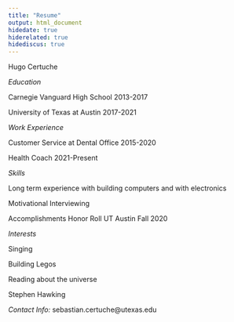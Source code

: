 ```yaml
---
title: "Resume"
output: html_document
hidedate: true
hiderelated: true
hidediscus: true
---
```




Hugo Certuche



*Education*

Carnegie Vanguard High School 2013-2017

University of Texas at Austin 2017-2021


*Work Experience*

Customer Service at Dental Office 2015-2020

Health Coach 2021-Present


*Skills*

Long term experience with building computers and with electronics

Motivational Interviewing

Accomplishments
Honor Roll UT Austin Fall 2020


*Interests*

Singing

Building Legos

Reading about the universe

Stephen Hawking


*Contact Info:*
sebastian.certuche@utexas.edu


